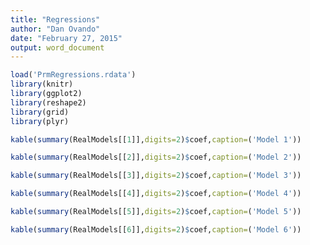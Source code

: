 ```yaml
---
title: "Regressions"
author: "Dan Ovando"
date: "February 27, 2015"
output: word_document
---
```


```r
load('PrmRegressions.rdata')
library(knitr)
library(ggplot2)
library(reshape2)
library(grid)
library(plyr)

kable(summary(RealModels[[1]],digits=2)$coef,caption=('Model 1'))

kable(summary(RealModels[[2]],digits=2)$coef,caption=('Model 2'))

kable(summary(RealModels[[3]],digits=2)$coef,caption=('Model 3'))

kable(summary(RealModels[[4]],digits=2)$coef,caption=('Model 4'))

kable(summary(RealModels[[5]],digits=2)$coef,caption=('Model 5'))

kable(summary(RealModels[[6]],digits=2)$coef,caption=('Model 6'))

```
      